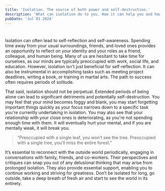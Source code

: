 ```yaml
---
title: 'Isolation. The source of both power and self-destruction.'
description: 'What can isolation do to you. How it can help you and how it can destroy you.'
pubDate: 'Jul 01 2024'
---
```

# 

Isolation can often lead to self-reflection and self-awareness. Spending time away from your usual surroundings, friends, and loved ones provides an opportunity to reflect on your identity and your roles as a friend, colleague, and human being. Many of us are hesitant to take time for ourselves, as our minds are typically preoccupied with work, social life, and education. However, isolation isn't just beneficial for self-reflection. It can also be instrumental in accomplishing tasks such as meeting project deadlines, writing a book, or training in martial arts. The path to success often requires periods of solitude.

That said, isolation should not be perpetual. Extended periods of being alone can lead to significant detriments and potentially self-destruction. You may feel that your mind becomes foggy and blank, you may start forgetting important things quickly as your focus narrows down to a specific task you're currently undertaking in isolation. You may also see that your relationship with your close ones is deteriorating, as you're not spending enough time with them. It will eventually hurt your mental, and if you are mentally weak, it will break you.

> “Preoccupied with a single leaf, you won’t see the tree. Preoccupied with a single tree, you’ll miss the entire forest.”
> 

It’s essential to reconnect with the outside world periodically, engaging in conversations with family, friends, and co-workers. Their perspectives and critiques can snap you out of any delusional thinking that may arise from prolonged isolation. They also provide essential support, enabling you to continue working and striving for greatness. Don’t be isolated for long, go outside, take a deep breath of fresh air and start to see the world in its entirety.